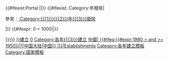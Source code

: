 <includeonly>{{#ifexist:Portal:{{{3}}}|{{Portal|{{{3}}}|年}}|{{Portal|年}}}}
{{Category explanation|'''[[{{{1}}}{{{2}}}年]]'''於'''[[{{{3}}}]]'''建立的組織、地點、獎項和比賽等}}
{{#ifexist: Category:{{{1}}}{{{2}}}年{{{3}}}廢除|<div class="hatnote selfreference">參見：[[:Category:{{{1}}}{{{2}}}年{{{3}}}廢除]]</div>|}}
{{Yearnav|{{{3}}}建立}}
[[Category:{{{1}}}{{{2}}}年各國建立|{{{4|{{Country sortkey|{{{3}}}}}}}}]]
[[Category:{{DECADE|{{{1}}}{{{2}}}}}{{{3}}}建立]]
{{#ifexpr: {{{1}}}0 < 1000|[[Category:各年{{{3}}}建立|0{{{1}}}]]|[[Category:各年{{{3}}}建立]]}}
[[Category:{{{1}}}{{{2}}}年{{#ifeq:{{{3}}}|中國|<!--
-->{{#ifeq:{{#expr:1980 > {{{1}}}{{{2}}} and {{{1}}}{{{2}}} >= 1950}}|1|中国大陆|中国}}<!--
-->|{{{3}}}}}|Establishments]]
</includeonly><noinclude>
{{Documentation}}
[[Category:各年建立模板]]
[[Category:国家模板]]
</noinclude>